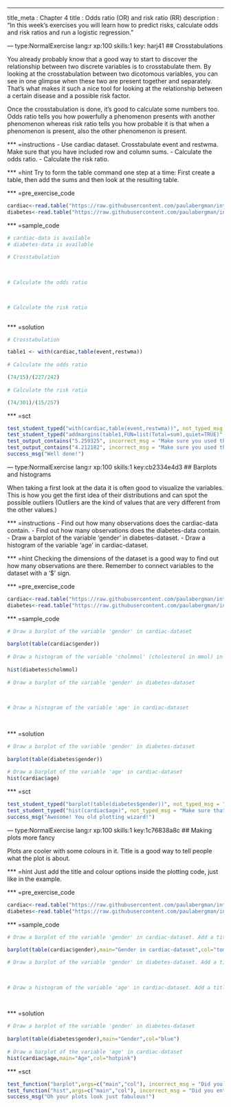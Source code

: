 --- 
title_meta  : Chapter 4
title       : Odds ratio (OR) and risk ratio (RR)
description : "In this week's exercises you will learn how to predict risks, calculate odds and risk ratios and run a logistic regression."
 
--- type:NormalExercise lang:r xp:100 skills:1 key: harj41
## Crosstabulations
 
You already probably know that a good way to start to discover the relationship between two discrete variables is to crosstabulate them. By looking at the crosstabulation between two dicotomous variables, you can see in one glimpse when these two are present together and separately. That's what makes it such a nice tool for looking at the relationship between a certain disease and a possible risk factor. 

Once the crosstabulation is done, it's good to calculate some numbers too. Odds ratio tells you how powerfully a phenomenon presents with another phenomenon whereas risk ratio tells you how probable it is that when a phenomenon is present, also the other phenomenon is present.
 
 
*** =instructions
 - Use cardiac dataset. Crosstabulate event and restwma. Make sure that you have included row and column sums. 
 - Calculate the odds ratio. 
 - Calculate the risk ratio. 
 
*** =hint
Try to form the table command one step at a time: First create a table, then add the sums and then look at the resulting table.
 
*** =pre_exercise_code
```r
cardiac<-read.table("https://raw.githubusercontent.com/paulabergman/intro-to-biostats-r/master/Cardiac.txt",header=T,sep="")
diabetes<-read.table("https://raw.githubusercontent.com/paulabergman/intro-to-biostats-r/master/Diabetes.txt",header=T,sep="")
```
 
*** =sample_code
```r
# cardiac-data is available
# diabetes-data is available
 
# Crosstabulation
 

 
# Calculate the odds ratio


 
# Calculate the risk ratio
 

```
 
*** =solution
```r
# Crosstabulation

table1 <- with(cardiac,table(event,restwma))
 
# Calculate the odds ratio

(74/15)/(227/242)
 
# Calculate the risk ratio

(74/301)/(15/257)

```
 
*** =sct
```r
test_student_typed("with(cardiac,table(event,restwma))", not_typed_msg = "Make sure you used the right variables.")
test_student_typed("addmargins(table1,FUN=list(Total=sum),quiet=TRUE)", not_typed_msg = "Make sure you used the right variables.")
test_output_contains("5.259325", incorrect_msg = "Make sure you used the right variables.")
test_output_contains("4.212182", incorrect_msg = "Make sure you used the right variables.")
success_msg("Well done!")
```

--- type:NormalExercise lang:r xp:100 skills:1 key:cb2334e4d3
## Barplots and histograms
 
When taking a first look at the data it is often good to visualize the variables. This is how you get the first idea of their distributions and can spot the possible outliers (Outliers are the kind of values that are very different from the other values.) 
 
*** =instructions
 - Find out how many observations does the cardiac-data contain. 
 - Find out how many observations does the diabetes-data contain.
 - Draw a barplot of the variable 'gender' in diabetes-dataset.
 - Draw a histogram of the variable 'age' in cardiac-dataset.

*** =hint
Checking the dimensions of the dataset is a good way to find out how many observations are there. 
Remember to connect variables to the dataset with a '$' sign.
 
*** =pre_exercise_code
```r
cardiac<-read.table("https://raw.githubusercontent.com/paulabergman/intro-to-biostatistics-with-r/master/Cardiac.txt",header=T,row.names=1)
diabetes<-read.table("https://raw.githubusercontent.com/paulabergman/intro-to-biostatistics-with-r/master/Diabetes.txt",header=TRUE,row.names=1)
```
 
*** =sample_code
```r
# Draw a barplot of the variable 'gender' in cardiac-dataset
 
barplot(table(cardiac$gender))
 
# Draw a histogram of the variable 'cholmmol' (cholesterol in mmol) in diabetes-dataset
 
hist(diabetes$cholmmol)
 
# Draw a barplot of the variable 'gender' in diabetes-dataset
 

 
# Draw a histogram of the variable 'age' in cardiac-dataset
 
 
```
 
*** =solution
```r
# Draw a barplot of the variable 'gender' in diabetes-dataset
 
barplot(table(diabetes$gender))
 
# Draw a barplot of the variable 'age' in cardiac-dataset
hist(cardiac$age)
```
 
*** =sct
```r
test_student_typed("barplot(table(diabetes$gender))", not_typed_msg = "Make sure that you have added the table-command inside the barplot-command.")
test_student_typed("hist(cardiac$age)", not_typed_msg = "Make sure that you have not made any spelling mistakes.")
success_msg("Awesome! You old plotting wizard!")
```

--- type:NormalExercise lang:r xp:100 skills:1 key:1c76838a8c
## Making plots more fancy
 
Plots are cooler with some colours in it. Title is a good way to tell people what the plot is about.

*** =hint
Just add the title and colour options inside the plotting code, just like in the example.
 
*** =pre_exercise_code
```r
cardiac<-read.table("https://raw.githubusercontent.com/paulabergman/intro-to-biostatistics-with-r/master/Cardiac.txt",header=T,row.names=1)
diabetes<-read.table("https://raw.githubusercontent.com/paulabergman/intro-to-biostatistics-with-r/master/Diabetes.txt",header=TRUE,row.names=1)
```
 
*** =sample_code
```r
# Draw a barplot of the variable 'gender' in cardiac-dataset. Add a title and colour to you plot.
 
barplot(table(cardiac$gender),main="Gender in cardiac-dataset",col="tomato")

# Draw a barplot of the variable 'gender' in diabetes-dataset. Add a title and colour to you plot.
 

 
# Draw a histogram of the variable 'age' in cardiac-dataset. Add a title and colour to you plot.
 
 
```
 
*** =solution
```r
# Draw a barplot of the variable 'gender' in diabetes-dataset
 
barplot(table(diabetes$gender),main="Gender",col="blue")
 
# Draw a barplot of the variable 'age' in cardiac-dataset
hist(cardiac$age,main="Age",col="hotpink")
```
 
*** =sct
```r
test_function("barplot",args=c("main","col"), incorrect_msg = "Did you enter both title and colour options?")
test_function("hist",args=c("main","col"), incorrect_msg = "Did you enter both title and colour options?")
success_msg("Oh your plots look just fabulous!")
```
